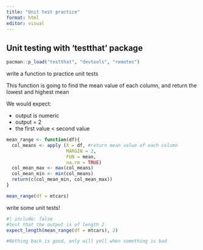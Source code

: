 ```yaml
---
title: "Unit test practice"
format: html
editor: visual
---
```


## Unit testing with 'testthat' package

```r
pacman::p_load("testthat", "devtools", "remotes")
```

write a function to practice unit tests

This function is going to find the mean value of each column, and return the lowest and highest mean

We would expect:

-  output is numeric
-  output = 2 
-  the first value \< second value

```r
mean_range <- function(df){
  col_means <- apply (X = df, #return mean value of each column
                      MARGIN = 2,
                      FUN = mean,
                      na.rm = TRUE)
  col_mean_max <- max(col_means)
  col_mean_min <- min(col_means)
  return(c(col_mean_min, col_mean_max))
}

mean_range(df = mtcars)
```
write some unit tests!

```r
#| include: false
#test that the output is of length 2
expect_length(mean_range(df = mtcars), 2)

#Nothing back is good, only will yell when something is bad


```

